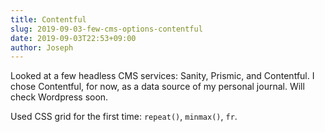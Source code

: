 ```yaml
---
title: Contentful
slug: 2019-09-03-few-cms-options-contentful
date: 2019-09-03T22:53+09:00
author: Joseph
---
```


Looked at a few headless CMS services: Sanity, Prismic, and Contentful. I chose
Contentful, for now, as a data source of my personal journal. Will check
Wordpress soon.

Used CSS grid for the first time: `repeat()`, `minmax()`, `fr`.